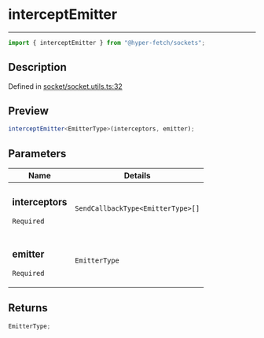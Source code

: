 # interceptEmitter

<div class="api-docs__separator" data-reactroot="">

---

</div><div class="api-docs__import" data-reactroot="">

```ts
import { interceptEmitter } from "@hyper-fetch/sockets";
```

</div><div class="api-docs__section">

## Description

</div><div class="api-docs__description"><span class="api-docs__do-not-parse">

</span></div><p class="api-docs__definition">

Defined in
[socket/socket.utils.ts:32](https://github.com/BetterTyped/hyper-fetch/blob/993719ed/packages/sockets/src/socket/socket.utils.ts#L32)

</p><div class="api-docs__section">

## Preview

</div><div class="api-docs__preview fn">

```ts
interceptEmitter<EmitterType>(interceptors, emitter);
```

</div><div class="api-docs__section">

## Parameters

</div>
<div class="api-docs__parameters">
<table>
<thead><tr><th>Name</th><th>Details</th></tr></thead>
<tbody><tr param-data="interceptors"><td class="api-docs__param-name required">

### interceptors

`Required`

</td><td class="api-docs__param-type">

`SendCallbackType<EmitterType>[]`

</td></tr><tr param-data="emitter"><td class="api-docs__param-name required">

### emitter

`Required`

</td><td class="api-docs__param-type">

`EmitterType`

</td></tr></tbody></table></div><div class="api-docs__section">

## Returns

</div><div class="api-docs__returns">

```ts
EmitterType;
```

</div>
